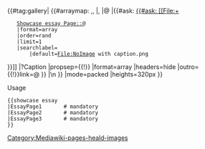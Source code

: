 <includeonly><div class="heald-gallery noheader noicon">
{{#tag:gallery|
{{#arraymap: {{{1|Essay}}},{{{2|Essay}}},{{{3|Essay}}}
|,
|@
|{{#ask: [[{{#ask:
	[[File:+]]
	[[Showcase essay Page::@]]
	|format=array
	|order=rand
	|limit=1
	|searchlabel=
        |default=File:NoImage with caption.png
}}]]
|?Caption
|propsep={{!}}
|format=array
|headers=hide
|outro={{!}}link=@
}}
|\n
}}
|mode=packed
|heights=320px
}}
</div></includeonly><noinclude>
;Usage
<pre>
{{showcase essay
|EssayPage1       # mandatory
|EssayPage2       # mandatory
|EssayPage3       # mandatory
}}
</pre>
[[Category:Mediawiki-pages-heald-images]]</noinclude>
